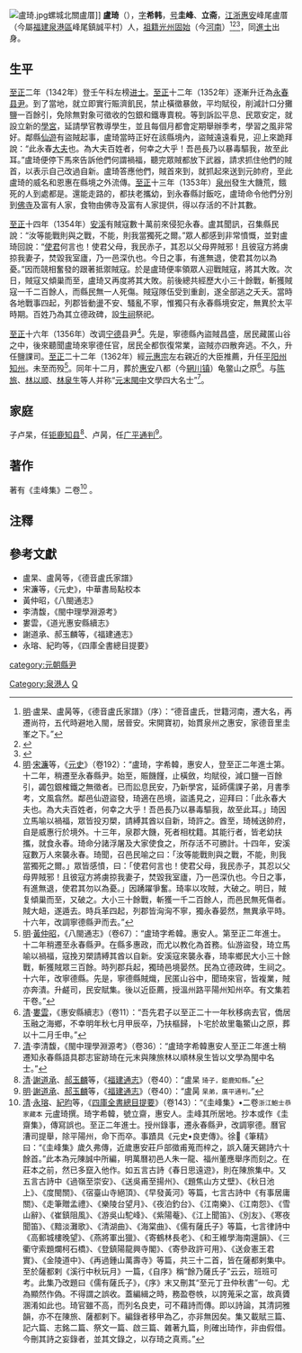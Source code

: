 [[File:盧琦.jpg|thumb]]螺城北關盧厝]]
'''盧琦'''（{{bd|1306年||1362年|catIdx=L盧}}），[[表字|字]]'''希韩'''，[[号|号]]'''圭峰'''、'''立斋'''，[[江浙等處行中書省|江浙]][[惠安|惠安]]峰尾盧厝（今屬[[福建|福建]][[泉港區|泉港區]]峰尾鎮誠平村）人，[[祖籍|祖籍]][[光州|光州]][[固始|固始]]（今[[河南|河南]]）<ref>[[明|明]]·盧杲、盧昺等，《德音盧氏家譜》（序）：“德音盧氏，世籍河南，遷大名，再遷尚符，五代時避地入閩，居晉安。宋開寶初，始貫泉州之惠安，家德音里圭峯之下。”</ref><ref>{{Cite web |url=http://www.zhlsw.cn/ReadNews.asp?NewsID=1039 |title=宫保大司马卢象昇祖源考_研究文章_研究成果_中华卢氏网 |access-date=2019-11-08 |archive-date=2010-03-30 |archive-url=https://web.archive.org/web/20100330011253/http://www.zhlsw.cn/ReadNews.asp?NewsID=1039 |dead-url=no }}</ref><ref>{{Cite web |url=http://jp5000.com/lue/cso/view/22683 |title=姓氏起源-楚州刺史卢鄯繁衍 - 百姓通谱网 |access-date=2019-11-08 |archive-date=2019-11-08 |archive-url=https://web.archive.org/web/20191108180438/http://jp5000.com/lue/cso/view/22683 |dead-url=no }}</ref>，同[[進士|進士]]出身。

==生平==
[[至正|至正]]二年（1342年）登壬午科左榜[[进士|进士]]。[[至正|至正]]十二年（1352年）逐漸升迁為[[永春|永春]][[县尹|县尹]]。到了當地，就立即實行賑濟飢民，禁止橫徵暴斂，平均賦役，削減計口分攤鹽一百餘引，免除無對象可徵收的包銀和鐵專賣稅。等到訴訟平息、民眾安定，就設立新的[[學宮|學宮]]，延請學官教導學生，並且每個月都會定期舉辦季考，學習之風非常好。鄰縣[[仙遊|仙遊]]有盜賊起事，盧琦當時正好在該縣境內，盜賊遠遠看見，迎上來跪拜說：“此永春[[大夫_(官名)|大夫]]也。為大夫百姓者，何幸之大乎！吾邑長乃以暴毒驅我，故至此耳。”盧琦便停下馬來告訴他們何謂禍福，聽完眾賊都放下武器，請求抓住他們的賊首，以表示自己改過自新。盧琦答應他們，賊首來到，就抓起來送到元帥府，至此盧琦的威名和恩惠在縣境之外流傳。[[至正|至正]]十三年（1353年）[[泉州路|泉州]]發生大饑荒，餓死的人到處都是。還能走路的，都扶老攜幼，到永春縣討飯吃，盧琦命令他們分別到[[佛寺|佛寺]]及富有人家，食物由佛寺及富有人家提供，得以存活的不計其數。

[[至正|至正]]十四年（1354年）[[安溪|安溪]]有賊寇數十萬前來侵犯永春。盧其聞訊，召集縣民說：“汝等能戰則與之戰，不能，則我當獨死之爾。”眾人都感到非常憤慨，並對盧琦回說：“[[使君|使君]]何言也！使君父母，我民赤子，其忍以父母畀賊邪！且彼寇方將虜掠我妻子，焚毀我室廬，乃一邑深仇也。今日之事，有進無退，使君其勿以為憂。”因而競相奮發的跟著抵禦賊寇。於是盧琦便率領眾人迎戰賊寇，將其大敗。次日，賊寇又傾巢而至，盧琦又再度將其大敗。前後總共經歷大小三十餘戰，斬獲賊寇一千二百餘人，而縣民無一人死傷。賊寇隊伍受到重創，遂全部逃之夭夭。當時各地戰事四起，列郡皆動盪不安、騷亂不寧，惟獨只有永春縣境安定，無異於太平時期。百姓乃為其立德政碑，設[[生祠|生祠]]祭祀。

[[至正|至正]]十六年（1356年）改调[[宁德|宁德]]县尹<ref>[[明|明]]·[[宋濂|宋濂]]等，《[[元史|元史]]》（卷192）：“盧琦，字希韓，惠安人，登至正二年進士第。十二年，稍遷至永春縣尹。始至，賑饑饉，止橫斂，均賦役，減口鹽一百餘引，蠲包銀榷鐵之無徵者。已而訟息民安，乃新學宮，延師儒課子弟，月書季考，文風翕然。鄰邑仙遊盜發，琦適在邑境，盜遙見之，迎拜曰：「此永春大夫也。為大夫百姓者，何幸之大乎！吾邑長乃以暴毒驅我，故至此耳。」琦因立馬喻以禍福，眾皆投刃槊，請縛其酋以自新，琦許之。酋至，琦械送帥府，自是威惠行於境外。十三年，泉郡大饑，死者相枕籍。其能行者，皆老幼扶攜，就食永春。琦命分諸浮屠及大家使食之，所存活不可勝計。十四年，安溪寇數万人來襲永春。琦聞，召邑民喻之曰：「汝等能戰則與之戰，不能，則我當獨死之爾。」眾皆感憤，曰：「使君何言也！使君父母，我民赤子，其忍以父母畀賊邪！且彼寇方將虜掠我妻子，焚毀我室廬，乃一邑深仇也。今日之事，有進無退，使君其勿以為憂。」因踴躍爭奮。琦率以攻賊，大破之。明日，賊复傾巢而至，又破之。大小三十餘戰，斬獲一千二百餘人，而邑民無死傷者。賊大衄，遂遁去。時兵革四起，列郡皆洶洶不寧，獨永春晏然，無異承平時。十六年，改調寧德縣尹而去。”</ref>。先是，寧德縣內盜賊昌盛，居民藏匿山谷之中，後來聽聞盧琦來寧德任官，居民全都恢復常業，盜賊亦四散奔逃。不久，升任鹽課司。[[至正|至正]]二十二年（1362年）經[[元惠宗|元惠宗]]左右親近的大臣推薦，升任[[平陽|平阳州]][[知州|知州]]。未至而殁<ref>[[明|明]]·[[黃仲昭|黃仲昭]]，《八閩通志》（卷67）：“盧琦字希韓。惠安人。第至正二年進士。十二年稍遷至永春縣尹。在縣多惠政，而尤以教化為首務。仙游盜發，琦立馬喻以禍福，寇挽刃槊請縛其酋以自新。安溪寇來襲永春，琦率鄉民大小三十餘戰，斬獲賊眾三百餘。時列郡兵起，獨琦邑境晏然。民為立德政碑，生祠之。十六年，改寧德縣。先是，寧德縣賊熾，民匿山谷中，聞琦來官，皆複業，賊亦奔潰。升鹺司，民安賦集。後以近臣薦，授溫州路平陽州知州卒。有文集若干卷。”</ref>。同年十二月，葬於[[惠安|惠安]]八都（今[[辋川镇|辋川镇]]）龟鳖山之原<ref>[[清|清]]·[[婁雲|婁雲]]，《惠安縣續志》（卷11）：“吾先君子以至正二十一年秋移病去官，僑居玉融之海鄉，不幸明年秋七月甲辰卒，乃扶樞歸，卜宅於故里龜鱉山之原，葬以十二月壬申。”</ref>。与[[陈旅|陈旅]]、[[林以顺|林以顺]]、[[林泉生|林泉生]]等人并称“[[元末|元末]][[閩中|閩中]]文學四大名士”<ref>[[清|清]]·李清馥，《閩中理學淵源考》（卷36）：“盧琦字希韓惠安人至正二年進士稍遷知永春縣語具郡志宦跡琦在元末與陳旅林以順林泉生皆以文學為閩中名士。” </ref>。

==家庭==
子卢杲，任[[钜鹿|钜鹿]][[知县|知县]]<ref>[[清|清]]·[[謝道承|謝道承]]、[[郝玉麟|郝玉麟]]等，《[[福建通志|福建通志]]》（卷40）：“盧杲 <small>琦子，鉅鹿知縣。</small>”</ref>、卢昺，任[[广平|广平]][[通判|通判]]<ref>[[明|明]]·[[謝道承|謝道承]]、[[郝玉麟|郝玉麟]]等，《[[福建通志|福建通志]]》（卷40）：“盧昺 <small>杲弟，廣平通判。</small>”</ref>。

==著作==
著有《圭峰集》二卷<ref>[[清|清]]·[[永瑢|永瑢]]、[[紀昀|紀昀]]等，《[[四庫全書總目提要|四庫全書總目提要]]》（卷143）：“《圭峰集》•二卷<small>浙江鮑士恭家藏本</small> 元盧琦撰。琦字希韓，號立齋，惠安人。圭峰其所居地。抄本或作《圭齋集》，傳寫誤也。至正二年進士。授州錄事，遷永春縣尹，改調寧德。曆官漕司提舉，除平陽州，命下而卒。事蹟具《元史•良吏傳》。徐𤊹《筆精》曰：“《圭峰集》歲久弗傳，近歲惠安莊戶部徵甫蒐而梓之，誤入薩天錫詩六十餘首。”此本為元陳誠中所編，明萬曆初邑人朱一龍、福州董應舉序而刻之。在莊本之前，然已多竄入他作。如五言古詩《春日思遠遊》，則在陳旅集中。又五言古詩中《過嶺至崇安》、《送吳甫至揚州》、《題焦山方丈壁》、《秋日池上》、《度閩關》、《宿臺山寺絕頂》、《早發黃河》等篇，七言古詩中《有事居庸關》、《走筆贈孟禮》、《樂陵台望月》、《夜泊釣台》、《江南樂》、《江南怨》、《雪山辭》、《崔鎮阻風》、《游吳山駝峰》、《紫陽菴》、《江上聞笛》、《別友》、《寒夜聞笛》、《黯淡灘歌》、《清湖曲》、《海棠曲》、《儒有薩氏子》等篇，七言律詩中《高郵城樓晚望》、《燕將軍出獵》、《寄鶴林長老》、《和王維學海南還韻》、《三衢守索題爛柯石橋》、《登鎮陽龍興寺閣》、《寄參政許可用》、《送僉憲王君實》、《金陵道中》、《再過鍾山萬壽寺》等篇，共三十二首，皆在薩都剌集中。至於薩都剌《溪行中秋玩月》一篇，《自序》稱“餘乃薩氏子”云云，班班可考。此集乃改題曰《儒有薩氏子》，《序》末又刪其“至元丁丑仲秋書”一句。尤為顯然作偽。不得謂之誤收。蓋編緝之時，務盈卷帙，以誇蒐采之富，故真贗溷淆如此也。琦官雖不高，而列名良吏，可不藉詩而傳。即以詩論，其清詞雅韻，亦不在陳旅、薩都剌下。編錄者移甲為乙，亦非無因矣。集又載賦三篇、記六篇、志銘二篇、祭文一篇、啟三篇、雜著九篇，則確出琦作，非由假借。今刪其詩之妄錄者，並其文錄之，以存琦之真焉。”</ref> 。

==注釋==
{{reflist}}

==參考文獻==
*盧杲、盧昺等，《德音盧氏家譜》
*宋濂等，《元史》，中華書局點校本
*黃仲昭，《八閩通志》
*李清馥，《閩中理學淵源考》
*婁雲，《道光惠安縣續志》
*謝道承、郝玉麟等，《福建通志》
*永瑢、紀昀等，《四庫全書總目提要》

{{並稱|元末閩中文學四大名士|[[盧琦|盧琦]] - [[陳旅|陳旅]] - [[林以順|林以順]]- [[林泉生|林泉生]]}}
{{至正二年壬午科廷試金榜}}
{{DEFAULTSORT:Lu盧}}

[[category:元朝縣尹|category:元朝縣尹]]
[[Category:泉港人|Category:泉港人]]
[[Category:卢姓|Q]]